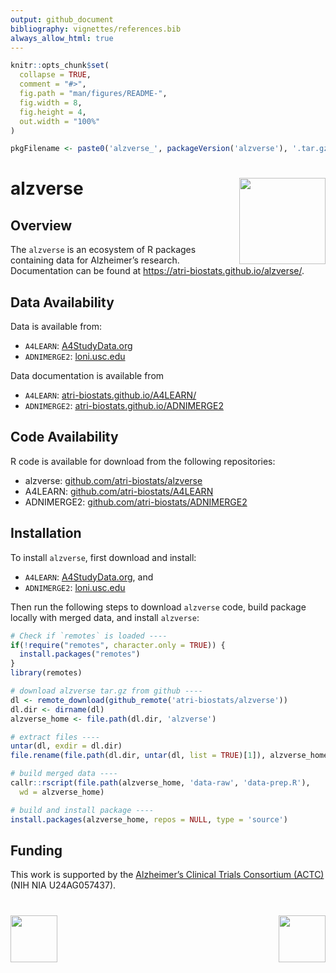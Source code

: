 ```yaml
---
output: github_document
bibliography: vignettes/references.bib  
always_allow_html: true
---
```


<!-- README.md is generated from README.Rmd. Please edit that file -->

```r
knitr::opts_chunk$set(
  collapse = TRUE,
  comment = "#>",
  fig.path = "man/figures/README-",
  fig.width = 8, 
  fig.height = 4, 
  out.width = "100%"
)

pkgFilename <- paste0('alzverse_', packageVersion('alzverse'), '.tar.gz')
```

# alzverse <a href="https://atri-biostats.github.io/alzverse/"><img src="man/figures/logo.png" align="right" height="138" /></a>

## Overview

The `alzverse` is an ecosystem of R packages containing data for Alzheimer's research. Documentation can be found at [https://atri-biostats.github.io/alzverse/](https://atri-biostats.github.io/alzverse/). 

## Data Availability

Data is available from:

*	`A4LEARN`: [A4StudyData.org](A4StudyData.org)
*	`ADNIMERGE2`: [loni.usc.edu](loni.usc.edu)

Data documentation is available from 

*	`A4LEARN`: [atri-biostats.github.io/A4LEARN/](https://atri-biostats.github.io/A4LEARN)
*	`ADNIMERGE2`: [atri-biostats.github.io/ADNIMERGE2](https://github.com/atri-biostats/ADNIMERGE2)

## Code Availability

R code is available for download from the following repositories:

* alzverse: [github.com/atri-biostats/alzverse](https://github.com/atri-biostats/alzverse)
*	A4LEARN: [github.com/atri-biostats/A4LEARN](https://github.com/atri-biostats/A4LEARN)
*	ADNIMERGE2: [github.com/atri-biostats/ADNIMERGE2](https://github.com/atri-biostats/ADNIMERGE2)

## Installation

To install `alzverse`, first download and install:

*	`A4LEARN`: [A4StudyData.org](A4StudyData.org), and
*	`ADNIMERGE2`: [loni.usc.edu](loni.usc.edu)

Then run the following steps to download `alzverse` code, build package locally with merged data, and install `alzverse`:

```r
# Check if `remotes` is loaded ----
if(!require("remotes", character.only = TRUE)) {
  install.packages("remotes")
}
library(remotes)

# download alzverse tar.gz from github ----
dl <- remote_download(github_remote('atri-biostats/alzverse'))
dl.dir <- dirname(dl)
alzverse_home <- file.path(dl.dir, 'alzverse')

# extract files ----
untar(dl, exdir = dl.dir)
file.rename(file.path(dl.dir, untar(dl, list = TRUE)[1]), alzverse_home)

# build merged data ----
callr::rscript(file.path(alzverse_home, 'data-raw', 'data-prep.R'), 
  wd = alzverse_home)

# build and install package ----
install.packages(alzverse_home, repos = NULL, type = 'source')
```

## Funding

This work is supported by the [Alzheimer's Clinical Trials Consortium (ACTC)](https://www.actcinfo.org/) (NIH NIA U24AG057437).

# <a href="https://www.actcinfo.org/"><img src="man/figures/actc-cropped.png" align="left" height="75" /> <a href="https://atri.usc.edu/"><img src="man/figures/atri.svg" align="right" height="75" />

